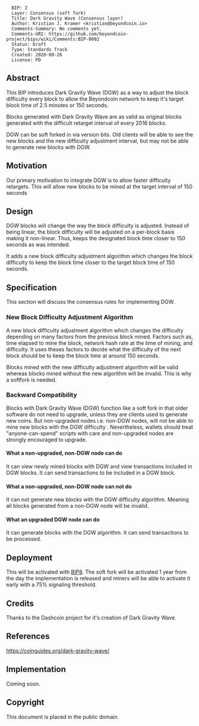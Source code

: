 <pre>
  BIP: 2
  Layer: Consensus (soft fork)
  Title: Dark Gravity Wave (Consensus layer)
  Author: Kristian J. Kramer <kristian@beyondcoin.io>
  Comments-Summary: No comments yet.
  Comments-URI: https://github.com/beyondcoin-project/bips/wiki/Comments:BIP-0002
  Status: Draft
  Type: Standards Track
  Created: 2020-08-26
  License: PD
</pre>

==Abstract==

This BIP introduces Dark Gravity Wave (DGW) as a way to adjust the block difficulty every block to allow the Beyondcoin network to keep it's target block time of 2.5 minutes or 150 seconds. 

Blocks generated with Dark Gravity Wave are as valid as original blocks generated with the difficult retarget interval of every 2016 blocks.

DGW can be soft forked in via version bits. Old clients will be able to see the new blocks and the new difficulty adjustment interval, but may not be able to generate new blocks with DGW.

==Motivation==

Our primary motivation to integrate DGW is to allow faster difficulty retargets. This will allow new blocks to be mined at the target interval of 150 seconds

==Design==

DGW blocks will change the way the block difficulty is adjusted. Instead of being linear, the block difficulty will be adjusted on a per-block basis making it non-linear. Thus, keeps the designated block time closer to 150 seconds as was intended.

It adds a new block difficulty adjustment algorithm which changes the block difficulty to keep the block time closer to the target block time of 150 seconds.

==Specification==
This section will discuss the consensus rules for implementing DGW.

===New Block Difficulty Adjustment Algorithm===

A new block difficulty adjustment algorithm which changes the difficulty depending on many factors from the previous block mined. Factors such as, time elapsed to mine the block, network hash rate at the time of mining, and difficulty. It uses theses factors to decide what the difficulty of the next block should be to keep the block time at around 150 seconds.

Blocks mined with the new difficulty adjustment algorithm will be valid whereas blocks mined without the new algorithm will be invalid. This is why a softfork is needed.

===Backward Compatibility===

Blocks with Dark Gravity Wave (DGW) function like a soft fork in that older software do not need to upgrade, unless they are clients used to generate new coins. But non-upgraded nodes i.e. non-DGW nodes, will not be able to mine new blocks with the DGW difficulty . Nevertheless, wallets should treat "anyone-can-spend" scripts with care and non-upgraded nodes are strongly encouraged to upgrade.

====What a non-upgraded, non-DGW node can do====

It can view newly mined blocks with DGW and view transactions included in DGW blocks. It can send transactions to be included in a DGW block.

====What a non-upgraded, non-DGW node can not do====

It can not generate new blocks with the DGW difficulty algorithm. Meaning all blocks generated from a non-DGW node will be invalid.

====What an upgraded DGW node can do====

It can generate blocks with the DGW algorithm. It can send transactions to be processed.

==Deployment==

This will be activated with [https://github.com/bitcoin/bips/blob/master/bip-0008.mediawiki BIP8]. The soft fork will be activated 1 year from the day the implementation is released and miners will be able to activate it early with a 75% signaling threshold.

==Credits==

Thanks to the Dashcoin project for it's creation of Dark Gravity Wave.

==References==

https://coinguides.org/dark-gravity-wave/

==Implementation==

Coming soon.

==Copyright==

This document is placed in the public domain.
